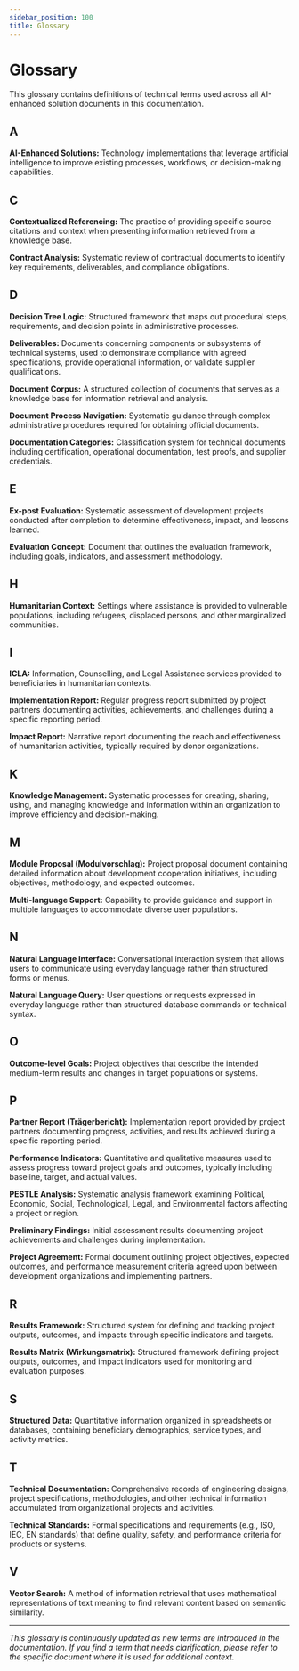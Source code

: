 ```yaml
---
sidebar_position: 100
title: Glossary
---
```


# Glossary

This glossary contains definitions of technical terms used across all AI-enhanced solution documents in this documentation.

## A

**AI-Enhanced Solutions:** Technology implementations that leverage artificial intelligence to improve existing processes, workflows, or decision-making capabilities.

## C

**Contextualized Referencing:** The practice of providing specific source citations and context when presenting information retrieved from a knowledge base.

**Contract Analysis:** Systematic review of contractual documents to identify key requirements, deliverables, and compliance obligations.

## D

**Decision Tree Logic:** Structured framework that maps out procedural steps, requirements, and decision points in administrative processes.

**Deliverables:** Documents concerning components or subsystems of technical systems, used to demonstrate compliance with agreed specifications, provide operational information, or validate supplier qualifications.

**Document Corpus:** A structured collection of documents that serves as a knowledge base for information retrieval and analysis.

**Document Process Navigation:** Systematic guidance through complex administrative procedures required for obtaining official documents.

**Documentation Categories:** Classification system for technical documents including certification, operational documentation, test proofs, and supplier credentials.

## E

**Ex-post Evaluation:** Systematic assessment of development projects conducted after completion to determine effectiveness, impact, and lessons learned.

**Evaluation Concept:** Document that outlines the evaluation framework, including goals, indicators, and assessment methodology.

## H

**Humanitarian Context:** Settings where assistance is provided to vulnerable populations, including refugees, displaced persons, and other marginalized communities.

## I

**ICLA:** Information, Counselling, and Legal Assistance services provided to beneficiaries in humanitarian contexts.

**Implementation Report:** Regular progress report submitted by project partners documenting activities, achievements, and challenges during a specific reporting period.

**Impact Report:** Narrative report documenting the reach and effectiveness of humanitarian activities, typically required by donor organizations.

## K

**Knowledge Management:** Systematic processes for creating, sharing, using, and managing knowledge and information within an organization to improve efficiency and decision-making.

## M

**Module Proposal (Modulvorschlag):** Project proposal document containing detailed information about development cooperation initiatives, including objectives, methodology, and expected outcomes.

**Multi-language Support:** Capability to provide guidance and support in multiple languages to accommodate diverse user populations.

## N

**Natural Language Interface:** Conversational interaction system that allows users to communicate using everyday language rather than structured forms or menus.

**Natural Language Query:** User questions or requests expressed in everyday language rather than structured database commands or technical syntax.

## O

**Outcome-level Goals:** Project objectives that describe the intended medium-term results and changes in target populations or systems.

## P

**Partner Report (Trägerbericht):** Implementation report provided by project partners documenting progress, activities, and results achieved during a specific reporting period.

**Performance Indicators:** Quantitative and qualitative measures used to assess progress toward project goals and outcomes, typically including baseline, target, and actual values.

**PESTLE Analysis:** Systematic analysis framework examining Political, Economic, Social, Technological, Legal, and Environmental factors affecting a project or region.

**Preliminary Findings:** Initial assessment results documenting project achievements and challenges during implementation.

**Project Agreement:** Formal document outlining project objectives, expected outcomes, and performance measurement criteria agreed upon between development organizations and implementing partners.

## R

**Results Framework:** Structured system for defining and tracking project outputs, outcomes, and impacts through specific indicators and targets.

**Results Matrix (Wirkungsmatrix):** Structured framework defining project outputs, outcomes, and impact indicators used for monitoring and evaluation purposes.

## S

**Structured Data:** Quantitative information organized in spreadsheets or databases, containing beneficiary demographics, service types, and activity metrics.

## T

**Technical Documentation:** Comprehensive records of engineering designs, project specifications, methodologies, and other technical information accumulated from organizational projects and activities.

**Technical Standards:** Formal specifications and requirements (e.g., ISO, IEC, EN standards) that define quality, safety, and performance criteria for products or systems.

## V

**Vector Search:** A method of information retrieval that uses mathematical representations of text meaning to find relevant content based on semantic similarity.

---

*This glossary is continuously updated as new terms are introduced in the documentation. If you find a term that needs clarification, please refer to the specific document where it is used for additional context.*
